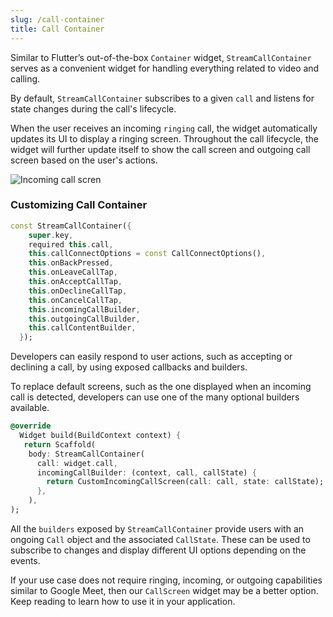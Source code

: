 ```yaml
---
slug: /call-container
title: Call Container
---
```


Similar to Flutter’s out-of-the-box `Container` widget, `StreamCallContainer` serves as a convenient widget for handling everything related to video and calling.

By default, `StreamCallContainer` subscribes to a given `call` and listens for state changes during the call's lifecycle.

When the user receives an incoming `ringing` call, the widget automatically updates its UI to display a ringing screen. Throughout the call lifecycle, the widget will further update itself to show the call screen and outgoing call screen based on the user's actions.

![Incoming call scren](../assets/ui_component_assets/incoming_call_screen.png)

### Customizing Call Container

```dart
const StreamCallContainer({
    super.key,
    required this.call,
    this.callConnectOptions = const CallConnectOptions(),
    this.onBackPressed,
    this.onLeaveCallTap,
    this.onAcceptCallTap,
    this.onDeclineCallTap,
    this.onCancelCallTap,
    this.incomingCallBuilder,
    this.outgoingCallBuilder,
    this.callContentBuilder,
  });
```

Developers can easily respond to user actions, such as accepting or declining a call, by using exposed callbacks and builders.

To replace default screens, such as the one displayed when an incoming call is detected, developers can use one of the many optional builders available.

```dart
@override
  Widget build(BuildContext context) {
   return Scaffold(
    body: StreamCallContainer(
      call: widget.call,
      incomingCallBuilder: (context, call, callState) {
        return CustomIncomingCallScreen(call: call, state: callState);
      },
    ),
);
```

All the `builders` exposed by `StreamCallContainer` provide users with an ongoing `Call` object and the associated `CallState`. These can be used to subscribe to changes and display different UI options depending on the events.

If your use case does not require ringing, incoming, or outgoing capabilities similar to Google Meet, then our `CallScreen` widget may be a better option. Keep reading to learn how to use it in your application.